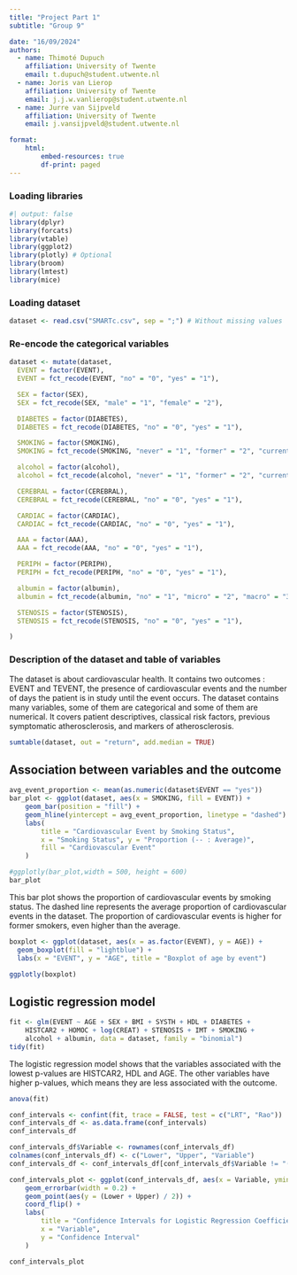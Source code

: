 ```yaml
---
title: "Project Part 1"
subtitle: "Group 9"

date: "16/09/2024"
authors:
  - name: Thimoté Dupuch
    affiliation: University of Twente
    email: t.dupuch@student.utwente.nl
  - name: Joris van Lierop
    affiliation: University of Twente
    email: j.j.w.vanlierop@student.utwente.nl
  - name: Jurre van Sijpveld
    affiliation: University of Twente
    email: j.vansijpveld@student.utwente.nl

format:
    html:
        embed-resources: true
        df-print: paged
---
```




### Loading libraries
```r
#| output: false
library(dplyr)
library(forcats)
library(vtable)
library(ggplot2)
library(plotly) # Optional
library(broom)
library(lmtest)
library(mice)
```


### Loading dataset
```r
dataset <- read.csv("SMARTc.csv", sep = ";") # Without missing values
```


### Re-encode the categorical variables

```r

dataset <- mutate(dataset,
  EVENT = factor(EVENT),
  EVENT = fct_recode(EVENT, "no" = "0", "yes" = "1"),

  SEX = factor(SEX),
  SEX = fct_recode(SEX, "male" = "1", "female" = "2"),

  DIABETES = factor(DIABETES),
  DIABETES = fct_recode(DIABETES, "no" = "0", "yes" = "1"),

  SMOKING = factor(SMOKING),
  SMOKING = fct_recode(SMOKING, "never" = "1", "former" = "2", "current" = "3"),

  alcohol = factor(alcohol),
  alcohol = fct_recode(alcohol, "never" = "1", "former" = "2", "current" = "3"),

  CEREBRAL = factor(CEREBRAL),
  CEREBRAL = fct_recode(CEREBRAL, "no" = "0", "yes" = "1"),

  CARDIAC = factor(CARDIAC),
  CARDIAC = fct_recode(CARDIAC, "no" = "0", "yes" = "1"),

  AAA = factor(AAA),
  AAA = fct_recode(AAA, "no" = "0", "yes" = "1"),

  PERIPH = factor(PERIPH),
  PERIPH = fct_recode(PERIPH, "no" = "0", "yes" = "1"),

  albumin = factor(albumin),
  albumin = fct_recode(albumin, "no" = "1", "micro" = "2", "macro" = "3"),

  STENOSIS = factor(STENOSIS),
  STENOSIS = fct_recode(STENOSIS, "no" = "0", "yes" = "1"),

)
```

### Description of the dataset and table of variables
The dataset is about cardiovascular health. It contains two outcomes : EVENT and TEVENT, the presence of cardiovascular events and the number of days the patient is in study until the event occurs. The dataset contains many variables, some of them are categorical and some of them are numerical. It covers patient descriptives, classical risk factors, previous symptomatic atherosclerosis, and markers of atherosclerosis.


```r
sumtable(dataset, out = "return", add.median = TRUE)
```



## Association between variables and the outcome

```r
avg_event_proportion <- mean(as.numeric(dataset$EVENT == "yes"))
bar_plot <- ggplot(dataset, aes(x = SMOKING, fill = EVENT)) +
    geom_bar(position = "fill") +
    geom_hline(yintercept = avg_event_proportion, linetype = "dashed") +
    labs(
        title = "Cardiovascular Event by Smoking Status",
        x = "Smoking Status", y = "Proportion (-- : Average)",
        fill = "Cardiovascular Event"
    )

#ggplotly(bar_plot,width = 500, height = 600)
bar_plot
```

This bar plot shows the proportion of cardiovascular events by smoking status. The dashed line represents the average proportion of cardiovascular events in the dataset. The proportion of cardiovascular events is higher for former smokers, even higher than the average.


```r
boxplot <- ggplot(dataset, aes(x = as.factor(EVENT), y = AGE)) +
  geom_boxplot(fill = "lightblue") +
  labs(x = "EVENT", y = "AGE", title = "Boxplot of age by event")

ggplotly(boxplot)
```



## Logistic regression model

```r
fit <- glm(EVENT ~ AGE + SEX + BMI + SYSTH + HDL + DIABETES +
    HISTCAR2 + HOMOC + log(CREAT) + STENOSIS + IMT + SMOKING +
    alcohol + albumin, data = dataset, family = "binomial")
tidy(fit)
```

The logistic regression model shows that the variables associated with the lowest p-values are HISTCAR2, HDL and AGE. The other variables have higher p-values, which means they are less associated with the outcome.


```r
anova(fit)
```



```r
conf_intervals <- confint(fit, trace = FALSE, test = c("LRT", "Rao"))
conf_intervals_df <- as.data.frame(conf_intervals)
conf_intervals_df
```

```r
conf_intervals_df$Variable <- rownames(conf_intervals_df)
colnames(conf_intervals_df) <- c("Lower", "Upper", "Variable")
conf_intervals_df <- conf_intervals_df[conf_intervals_df$Variable != "(Intercept)", ]

conf_intervals_plot <- ggplot(conf_intervals_df, aes(x = Variable, ymin = Lower, ymax = Upper)) +
    geom_errorbar(width = 0.2) +
    geom_point(aes(y = (Lower + Upper) / 2)) +
    coord_flip() +
    labs(
        title = "Confidence Intervals for Logistic Regression Coefficients",
        x = "Variable",
        y = "Confidence Interval"
    )

conf_intervals_plot
```